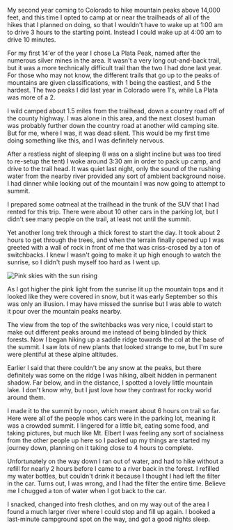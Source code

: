 My second year coming to Colorado to hike mountain peaks above 14,000 feet, and
this time I opted to camp at or near the trailheads of all of the hikes that I
planned on doing, so that I wouldn't have to wake up at 1:00 am to drive 3 hours
to the starting point. Instead I could wake up at 4:00 am to drive 10 minutes.

For my first 14'er of the year I chose La Plata Peak, named after the numerous
silver mines in the area. It wasn't a very long out-and-back trail, but it was
a more technically difficult trail than the two I had done last year. For those
who may not know, the different trails that go up to the peaks of mountains
are given classifications, with 1 being the eastiest, and 5 the hardest. The
two peaks I did last year in Colorado were 1's, while La Plata was more of a 2.

I wild camped about 1.5 miles from the trailhead, down a country road off of the
county highway. I was alone in this area, and the next closest human was
probably further down the country road at another wild camping site. But for me,
where I was, it was dead silent. This would be my first time doing something
like this, and I was definitely nervous.

After a restless night of sleeping (I was on a slight incline but was too tired
to re-setup the tent) I woke around 3:30 am in order to pack up camp, and
drive to the trail head. It was quiet last night, only the sound of the rushing
water from the nearby river provided any sort of ambient background noise. I had
dinner while looking out of the mountain I was now going to attempt to summit.

I prepared some oatmeal at the trailhead in the trunk of the SUV that I had
rented for this trip. There were about 10 other cars in the parking lot, but
I didn't see many people on the trail, at least not until the summit.

Yet another long trek through a thick forest to start the day. It took about 2
hours to get through the trees, and when the terrain finally opened up I was
greeted with a wall of rock in front of me that was criss-crosed by a ton of
switchbacks. I knew I wasn't going to make it up high enough to watch the
sunrise, so I didn't push myself too hard as I went up.

![Pink skies with the sun rising](2020/09/04/d609dd99-7b40-4373-8c60-808d218b77a8.jpeg)

As I got higher the pink light from the sunrise lit up the mountain tops and it
looked like they were covered in snow, but it was early September so this was
only an illusion. I may have missed the sunrise but I was able to watch it pour
over the mountain peaks nearby.

The view from the top of the switchbacks was very nice, I could start to make
out different peaks around me instead of being blinded by thick forests. Now
I began hiking up a saddle ridge towards the col at the base of the summit. I
saw lots of new plants that looked strange to me, but I'm sure were plentiful
at these alpine altitudes.

Earlier I said that there couldn't be any snow at the peaks, but there definitely
was some on the ridge I was hiking, albeit hidden in permanent shadow. Far below,
and in the distance, I spotted a lovely little mountain lake. I don't know why,
but I just love how they contrast for rocky world around them.

I made it to the summit by noon, which meant about 6 hours on trail so far. Here
were all of the people whos cars were in the parking lot, meaning it was a
crowded summit. I lingered for a little bit, eating some food, and taking
pictures, but much like Mt. Elbert I was feeling any sort of socialness from
the other people up here so I packed up my things are started my journey down,
planning on it taking close to 4 hours to complete.

Unfortunately on the way down I ran out of water, and had to hike without a
refill for nearly 2 hours before I came to a river back in the forest. I refilled
my water bottles, but couldn't drink it because I thought I had left the filter
in the car. Turns out, I was wrong, and I had the filter the entire time. Believe
me I chugged a ton of water when I got back to the car.

I snacked, changed into fresh clothes, and on my way out of the area I found
a much larger river where I could stop and fill up again. I booked a last-minute
campground spot on the way, and got a good nights sleep.
